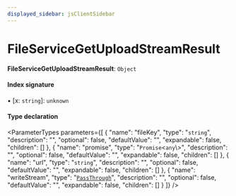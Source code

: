 ```yaml
---
displayed_sidebar: jsClientSidebar
---
```



# FileServiceGetUploadStreamResult

 **FileServiceGetUploadStreamResult**: `Object`

#### Index signature

▪ [x: `string`]: `unknown`

#### Type declaration

<ParameterTypes parameters={[
  {
    "name": "fileKey",
    "type": "`string`",
    "description": "",
    "optional": false,
    "defaultValue": "",
    "expandable": false,
    "children": []
  },
  {
    "name": "promise",
    "type": "`Promise`<`any`\\>",
    "description": "",
    "optional": false,
    "defaultValue": "",
    "expandable": false,
    "children": []
  },
  {
    "name": "url",
    "type": "`string`",
    "description": "",
    "optional": false,
    "defaultValue": "",
    "expandable": false,
    "children": []
  },
  {
    "name": "writeStream",
    "type": "[`PassThrough`](../classes/internal.PassThrough.mdx)",
    "description": "",
    "optional": false,
    "defaultValue": "",
    "expandable": false,
    "children": []
  }
]} />
